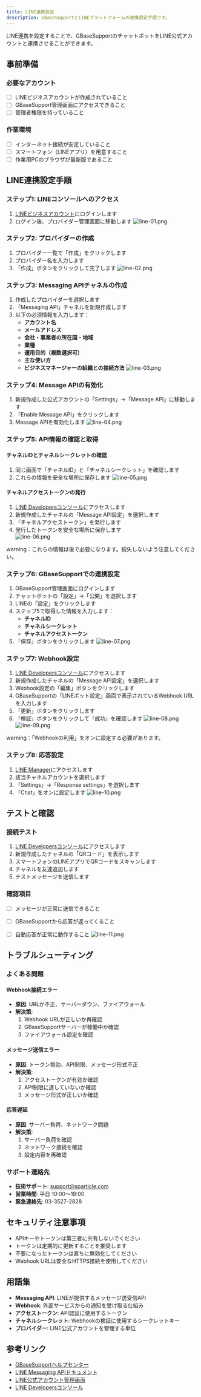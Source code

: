 ```yaml
---
title: LINE連携設定
description: GBaseSupportとLINEプラットフォームの連携設定手順です。
---
```


LINE連携を設定することで、GBaseSupportのチャットボットをLINE公式アカウントと連携させることができます。

## 事前準備

### 必要なアカウント
- [ ] LINEビジネスアカウントが作成されていること
- [ ] GBaseSupport管理画面にアクセスできること
- [ ] 管理者権限を持っていること

### 作業環境
- [ ] インターネット接続が安定していること
- [ ] スマートフォン（LINEアプリ）を用意すること
- [ ] 作業用PCのブラウザが最新版であること

## LINE連携設定手順

### ステップ1: LINEコンソールへのアクセス

1. [LINEビジネスアカウント](https://account.line.biz/login)にログインします
2. ログイン後、プロバイダー管理画面に移動します
![line-01.png](../../../.gitbook/assets/line-settings/line-01.png)

### ステップ2: プロバイダーの作成

1. プロバイダー一覧で「作成」をクリックします
2. プロバイダー名を入力します
3. 「作成」ボタンをクリックして完了します
![line-02.png](../../../.gitbook/assets/line-settings/line-02.png)

### ステップ3: Messaging APIチャネルの作成

1. 作成したプロバイダーを選択します
2. 「Messaging API」チャネルを新規作成します
3. 以下の必須情報を入力します：
   - **アカウント名**
   - **メールアドレス**
   - **会社・事業者の所在国・地域**
   - **業種**
   - **運用目的（複数選択可）**
   - **主な使い方**
   - **ビジネスマネージャーの組織との接続方法**
![line-03.png](../../../.gitbook/assets/line-settings/line-03.png)
   
### ステップ4: Message APIの有効化

1. 新規作成した公式アカウントの「Settings」→「Message API」に移動します
2. 「Enable Message API」をクリックします
3. Message APIを有効化します
![line-04.png](../../../.gitbook/assets/line-settings/line-04.png)

### ステップ5: API情報の確認と取得

#### チャネルIDとチャネルシークレットの確認
1. 同じ画面で「チャネルID」と「チャネルシークレット」を確認します
2. これらの情報を安全な場所に保存します
![line-05.png](../../../.gitbook/assets/line-settings/line-05.png)

#### チャネルアクセストークンの発行
1. [LINE Developersコンソール](https://developers.line.biz/console/)にアクセスします
2. 新規作成したチャネルの「Message API設定」を選択します
3. 「チャネルアクセストークン」を発行します
4. 発行したトークンを安全な場所に保存します     
![line-06.png](../../../.gitbook/assets/line-settings/line-06.png)

warning：これらの情報は後で必要になります。紛失しないよう注意してください。


### ステップ6: GBaseSupportでの連携設定

1. GBaseSupport管理画面にログインします
2. チャットボットの「設定」→「公開」を選択します
3. LINEの「設定」をクリックします
4. ステップ5で取得した情報を入力します：
   - **チャネルID**
   - **チャネルシークレット**
   - **チャネルアクセストークン**
5. 「保存」ボタンをクリックします
![line-07.png](../../../.gitbook/assets/line-settings/line-07.png)


### ステップ7: Webhook設定

1. [LINE Developersコンソール](https://developers.line.biz/console/)にアクセスします
2. 新規作成したチャネルの「Message API設定」を選択します
3. Webhook設定の「編集」ボタンをクリックします
4. GBaseSupportの「LINEボット設定」画面で表示されているWebhook URLを入力します
5. 「更新」ボタンをクリックします
6. 「検証」ボタンをクリックして「成功」を確認します
![line-08.png](../../../.gitbook/assets/line-settings/line-08.png)
![line-09.png](../../../.gitbook/assets/line-settings/line-09.png)

warning：「Webhookの利用」をオンに設定する必要があります。

### ステップ8: 応答設定

1. [LINE Manager](https://manager.line.biz/)にアクセスします
2. 該当チャネルアカウントを選択します
3. 「Settings」→「Response settings」を選択します
4. 「Chat」をオンに設定します
![line-10.png](../../../.gitbook/assets/line-settings/line-10.png)

## テストと確認

### 接続テスト

1. [LINE Developersコンソール](https://developers.line.biz/console/)にアクセスします
2. 新規作成したチャネルの「QRコード」を表示します
3. スマートフォンのLINEアプリでQRコードをスキャンします
4. チャネルを友達追加します
5. テストメッセージを送信します

### 確認項目
- [ ] メッセージが正常に送信できること
- [ ] GBaseSupportから応答が返ってくること
- [ ] 自動応答が正常に動作すること
![line-11.png](../../../.gitbook/assets/line-settings/line-11.png)


## トラブルシューティング

### よくある問題

#### Webhook接続エラー
- **原因**: URLが不正、サーバーダウン、ファイアウォール
- **解決策**:
  1. Webhook URLが正しいか再確認
  2. GBaseSupportサーバーが稼働中か確認
  3. ファイアウォール設定を確認

#### メッセージ送信エラー
- **原因**: トークン無効、API制限、メッセージ形式不正
- **解決策**:
  1. アクセストークンが有効か確認
  2. API制限に達していないか確認
  3. メッセージ形式が正しいか確認

#### 応答遅延
- **原因**: サーバー負荷、ネットワーク問題
- **解決策**:
  1. サーバー負荷を確認
  2. ネットワーク接続を確認
  3. 設定内容を再確認

### サポート連絡先
- **技術サポート**: support@sparticle.com
- **営業時間**: 平日 10:00〜18:00
- **緊急連絡先**: 03-3527-2828

## セキュリティ注意事項

- APIキーやトークンは第三者に共有しないでください
- トークンは定期的に更新することを推奨します
- 不要になったトークンは直ちに無効化してください
- Webhook URLは安全なHTTPS接続を使用してください

## 用語集

- **Messaging API**: LINEが提供するメッセージ送受信API
- **Webhook**: 外部サービスからの通知を受け取る仕組み
- **アクセストークン**: API認証に使用するトークン
- **チャネルシークレット**: Webhookの検証に使用するシークレットキー
- **プロバイダー**: LINE公式アカウントを管理する単位

## 参考リンク

- [GBaseSupportヘルプセンター](https://cs.gbase.ai/contact)
- [LINE Messaging APIドキュメント](https://developers.line.biz/ja/reference/messaging-api/)
- [LINE公式アカウント管理画面](https://manager.line.biz/)
- [LINE Developersコンソール](https://developers.line.biz/console/)
